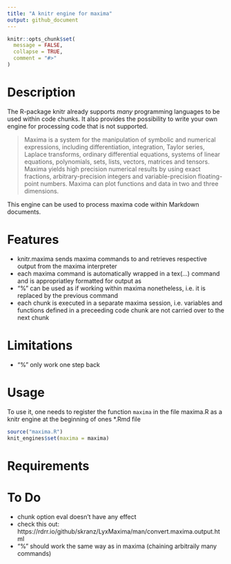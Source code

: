 ```yaml
---
title: "A knitr engine for maxima"
output: github_document
---
```


```r
knitr::opts_chunk$set(
  message = FALSE,
  collapse = TRUE,
  comment = "#>"
)
```

# Description

<!-- README.md is generated from README.Rmd. Please edit that file -->

The R-package knitr already supports *many* programming languages to be used within code chunks. It also provides the possibility to write your own engine for processing code that is not supported. 

>Maxima is a system for the manipulation of symbolic and numerical expressions, including differentiation, integration, Taylor series, Laplace transforms, ordinary differential equations, systems of linear equations, polynomials, sets, lists, vectors, matrices and tensors. Maxima yields high precision numerical results by using exact fractions, arbitrary-precision integers and variable-precision floating-point numbers. Maxima can plot functions and data in two and three dimensions.

This engine can be used to process maxima code within Markdown documents. 

# Features
- knitr.maxima sends maxima commands to and retrieves respective output from the maxima interpreter
- each maxima command is automatically wrapped in a tex(...) command and is appropriatley formatted for output as \LaTeX
- "%" can be used as if working within maxima nonetheless, i.e. it is replaced by the previous command
- each chunk is executed in a separate maxima session, i.e. variables and functions defined in a preceeding code chunk are not carried over to the next chunk 

# Limitations
- "%" only work one step back

# Usage

To use it, one needs to register the function `maxima` in the file maxima.R as a knitr engine at the beginning of ones \*.Rmd file

```r
source("maxima.R")
knit_engines$set(maxima = maxima)
```

# Requirements

# To Do

- chunk option eval doesn't have any effect
- check this out: https://rdrr.io/github/skranz/LyxMaxima/man/convert.maxima.output.html
- "%" should work the same way as in maxima (chaining arbitraily many commands) 
